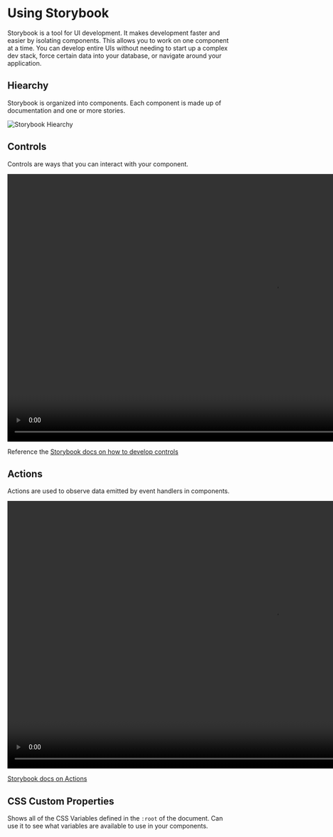 

<Meta title="Using Storybook" />

# Using Storybook

Storybook is a tool for UI development. It makes development faster and easier by isolating components.
This allows you to work on one component at a time. You can develop entire UIs without needing to start up
a complex dev stack, force certain data into your database, or navigate around your application.


## Hiearchy

Storybook is organized into components. Each component is made up of documentation and one or more stories.

![Storybook Hiearchy](https://storybook.js.org/056e66376330392b5bcc10deb45814b2/naming-hierarchy-sidebar-anatomy.png)


## Controls

Controls are ways that you can interact with your component.

<video
    src="https://storybook.js.org/752a95ee0d200b6c5f599afa51e2a0fb/addon-controls-demo-optimized.mp4"
    height="600"
    loop="true"
    autoplay="true"
/>

Reference the [Storybook docs on how to develop controls](https://storybook.js.org/docs/react/essentials/controls)

## Actions
Actions are used to observe data emitted by event handlers in components.

<video
    src="https://storybook.js.org/db66419a625e524dadc8366c59441d97/addon-actions-demo-optimized.mp4"
    height="600"
    loop="true"
    autoplay="true"
/>

[Storybook docs on Actions](https://storybook.js.org/docs/react/essentials/actions)

## CSS Custom Properties

Shows all of the CSS Variables defined in the `:root` of the document.
Can use it to see what variables are available to use in your components.
